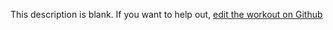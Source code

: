 
  This description is blank. If you want to help out, [edit the workout on Github](https://www.github.com/LiftArcade/exercises/blob/main/exercises/barbell-reverse-preacher-curls-description.mdx)